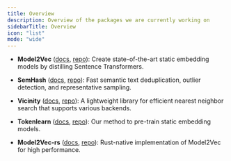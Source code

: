 ```yaml
---
title: Overview
description: Overview of the packages we are currently working on
sidebarTitle: Overview
icon: "list"
mode: "wide"
---
```


- **Model2Vec** (<a href="/packages/model2vec" target="_self">docs</a>, [repo](https://github.com/minishlab/model2vec)): Create state-of-the-art static embedding models by distilling Sentence Transformers.

- **SemHash** (<a href="/packages/semhash" target="_self">docs</a>, [repo](https://github.com/minishlab/semhash)): Fast semantic text deduplication, outlier detection, and representative sampling.

- **Vicinity** (<a href="/packages/vicinity" target="_self">docs</a>, [repo](https://github.com/minishlab/vicinity)): A lightweight library for efficient nearest neighbor search that supports various backends.

- **Tokenlearn** (<a href="/packages/tokenlearn" target="_self">docs</a>, [repo](https://github.com/minishlab/tokenlearn)): Our method to pre-train static embedding models.

- **Model2Vec-rs** (<a href="/packages/model2vec-rs" target="_self">docs</a>, [repo](https://github.com/minishlab/model2vec-rs)): Rust-native implementation of Model2Vec for high performance.
